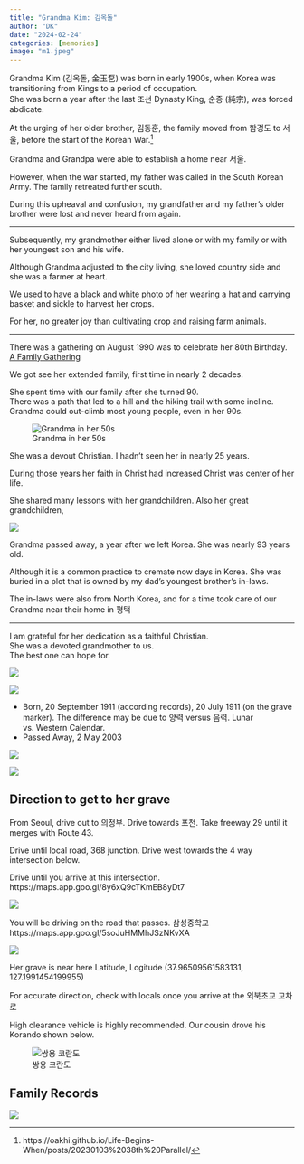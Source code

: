 ```yaml
---
title: "Grandma Kim: 김옥돌"
author: "DK"
date: "2024-02-24"
categories: [memories]
image: "m1.jpeg"
---
```


Grandma Kim (김옥돌, 金玉乭) was born in early 1900s, when Korea was transitioning from Kings to a period of occupation.\
She was born a year after the last 조선 Dynasty King, 순종 (純宗), was forced abdicate.

At the urging of her older brother, 김동훈, the family moved from 함경도 to 서울, before the start of the Korean War.[^1]

[^1]: https://oakhi.github.io/Life-Begins-When/posts/20230103%2038th%20Parallel/

Grandma and Grandpa were able to establish a home near 서울.

However, when the war started, my father was called in the South Korean Army. The family retreated further south.

During this upheaval and confusion, my grandfather and my father's older brother were lost and never heard from again.

------------------------------------------------------------------------

Subsequently, my grandmother either lived alone or with my family or with her youngest son and his wife.

Although Grandma adjusted to the city living, she loved country side and she was a farmer at heart.

We used to have a black and white photo of her wearing a hat and carrying basket and sickle to harvest her crops.

For her, no greater joy than cultivating crop and raising farm animals.

------------------------------------------------------------------------

There was a gathering on August 1990 was to celebrate her 80th Birthday. [A Family Gathering](https://oakhi.github.io/Life-Begins-When/posts/20231202%20Family%20Gathering/)

We got see her extended family, first time in nearly 2 decades.

She spent time with our family after she turned 90.\
There was a path that led to a hill and the hiking trail with some incline.\
Grandma could out-climb most young people, even in her 90s.

![Grandma in her 50s](early_christians.jpg)

She was a devout Christian. I hadn't seen her in nearly 25 years.

During those years her faith in Christ had increased Christ was center of her life.

She shared many lessons with her grandchildren. Also her great grandchildren,

![](sean_greatgrand.JPG)

Grandma passed away, a year after we left Korea. She was nearly 93 years old.

Although it is a common practice to cremate now days in Korea. She was buried in a plot that is owned by my dad's youngest brother's in-laws.

The in-laws were also from North Korea, and for a time took care of our Grandma near their home in 평택

------------------------------------------------------------------------

I am grateful for her dedication as a faithful Christian.\
She was a devoted grandmother to us.\
The best one can hope for.

![](m1.jpeg)

![](birth_death.JPG)

-   Born, 20 September 1911 (according records), 20 July 1911 (on the grave marker). The difference may be due to 양력 versus 음력. Lunar vs. Western Calendar.
-   Passed Away, 2 May 2003

![](grave.JPG)

![](children.JPG)

## Direction to get to her grave

From Seoul, drive out to 의정부. Drive towards 포천. Take freeway 29 until it merges with Route 43.

Drive until local road, 368 junction. Drive west towards the 4 way intersection below.

Drive until you arrive at this intersection. https://maps.app.goo.gl/8y6xQ9cTKmEB8yDt7

![](4way.JPG)

You will be driving on the road that passes. 삼성중학교 https://maps.app.goo.gl/5soJuHMMhJSzNKvXA

![](middle_school.JPG)

Her grave is near here Latitude, Logitude (37.96509561583131, 127.1991454199955)

For accurate direction, check with locals once you arrive at the 외북초교 교차로

::: callout-tip
High clearance vehicle is highly recommended. Our cousin drove his Korando shown below.
:::

![쌍용 코란도](Korando.JPG)

## Family Records

![](Translated_KangFamily_Record_Page_03.jpg)
